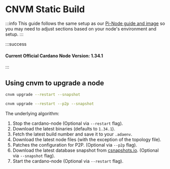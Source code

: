
# CNVM Static Build

:::info
This guide follows the same setup as our [Pi-Node guide and image](../pi-pool-tutorial/) so you may need to adjust sections based on your node's environment and setup.
:::

:::success

#### Current Official Cardano Node Version: 1.34.1

:::

## Using cnvm to upgrade a node

<Tabs>
  <TabItem value="Default" label="Default" default>

```bash title=">_ Terminal"
cnvm upgrade --restart --snapshot
```

  </TabItem>
  <TabItem value="-p2pP2P" label="-p2pP2P">

```bash title=">_ Terminal"
cnvm upgrade --restart --p2p --snapshot
```

  </TabItem>
</Tabs>

The underlying algorithm:

1. Stop the cardano-node (Optional via `--restart` flag).
2. Download the latest binaries (defaults to `1.34.1`).
3. Fetch the latest build number and save it to your `.adaenv`.
4. Download the latest node files (with the exception of the topology file).
5. Patches the configuration for P2P. (Optional via `--p2p` flag).
6. Download the latest database snapshot from [csnapshots.io](https://csnapshots.io). (Optional via `--snapshot` flag).
7. Start the cardano-node (Optional via `--restart` flag).
